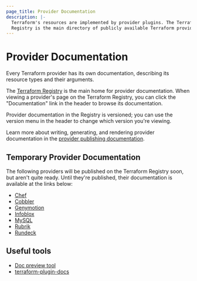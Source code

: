 ```yaml
---
page_title: Provider Documentation
description: |-
  Terraform's resources are implemented by provider plugins. The Terraform
  Registry is the main directory of publicly available Terraform providers.
---
```


# Provider Documentation

Every Terraform provider has its own documentation, describing its resource
types and their arguments.

The [Terraform Registry](https://registry.terraform.io/browse/providers) is the
main home for provider documentation. When viewing a provider's page on the
Terraform Registry, you can click the "Documentation" link in the header to
browse its documentation.

Provider documentation in the Registry is versioned; you can use the version
menu in the header to change which version you're viewing.

Learn more about writing, generating, and rendering provider documentation
in the [provider publishing documentation](/registry/providers/docs).

## Temporary Provider Documentation

The following providers will be published on the Terraform Registry soon, but
aren't quite ready. Until they're published, their documentation is available at
the links below:

- [Chef](https://github.com/hashicorp/terraform-provider-chef)
- [Cobbler](https://cobbler.readthedocs.io/en/latest/user-guide/terraform-provider.html)
- [Genymotion](https://github.com/Genymobile/terraform-provider-genymotion)
- [Infoblox](https://github.com/infobloxopen/terraform-provider-infoblox)
- [MySQL](https://github.com/hashicorp/terraform-provider-mysql)
- [Rubrik](https://build.rubrik.com/tooling-integrations/terraform/)
- [Rundeck](https://github.com/rundeck/terraform-provider-rundeck)

## Useful tools

- [Doc preview tool](https://registry.terraform.io/tools/doc-preview)
- [terraform-plugin-docs](https://github.com/hashicorp/terraform-plugin-docs)
